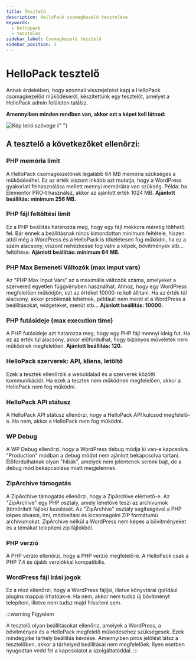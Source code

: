 ```yaml
---
title: Tesztelő
description: HelloPack csomegkezelő tesztelése
keywords:
  - hellopack
  - teszteles
sidebar_label: Csomagkezelő tesztelő
sidebar_position: 3
---
```



# <FontAwesomeIcon icon="fa-duotone fa-list-check text-primary" /> HelloPack tesztelő

Annak érdekében, hogy azonnali visszejelzést kapj a HelloPack csomagkezelőd működéséről, készítettünk egy tesztelőt, amelyet a HelloPack admin felületen találsz.

**Amennyiben minden rendben van, akkor ezt a képet kell látnod:**

<BrowserWindow url="https://peldaweboldal.hu">
  <img src="/img/hellopack-tesztelo.png" alt="Kép leíró szövege"></img>
</BrowserWindow>{" "}

## A tesztelő a következőket ellenőrzi:

### PHP memória limit

A HelloPack csomagkezelőnek legalább 64 MB memória szükséges a működéséhel. Ez az érték viszont inkább azt mutatja, hogy a WordPress gyakorlati felhasználása mellett mennyi memóriára van szükség. Példa: ha Elementor PRO-t használsz, akkor az ajánlott érték 1024 MB. **Ajánlott beállítás: minimum 256 MB.**

### PHP fájl feltöltési limit

Ez a PHP beállítás határozza meg, hogy egy fájl mekkora méretig tölthető fel. Bár ennek a beállításnak nincs kimondottan minimum feltétele, hiszen attól még a WordPress és a HelloPack is tökélétesen fog működni, ha ez a szám alacsony, viszont nehézkessé fog válni a képek, bővítmények stb... feltöltése. **Ajánlott beállítás: minimum 64 MB.**

### PHP Max Bemeneti Változók (max imput vars)

Az "PHP Max Input Vars" az a maximális változók száma, amelyeket a szervered egyetlen függvényben használhat. Ahhoz, hogy egy WordPress megfelelően működjön, ezt az értéket 10000-re kell állítani. Ha az érték túl alacsony, akkor problémák lehetnek, például: nem menti el a WordPress a beállításokat, widgeteket, menüt stb... **Ajánlott beállítás: 10000.**

### PHP futásideje (max execution time)

A PHP futásideje azt határozza meg, hogy egy PHP fájl mennyi ideig fut. Ha ez az érték túl alacsony, akkor előfordulhat, hogy bizonyos műveletek nem működnek megfelelően.
**Ajánlott beállítás: 120.**

### HelloPack szerverek: API, kliens, letöltő

Ezek a tesztek ellenőrzik a weboldalad és a szerverek közötti kommunikációt. Ha ezek a tesztek nem működnek megfelelően, akkor a HelloPack nem fog működni.

### HelloPack API státusz

A HelloPack API státusz ellenőrzi, hogy a HelloPack API kulcsod megfelelő-e. Ha nem, akkor a HelloPack nem fog működni.

### WP Debug

A WP Debug ellenőrzi, hogy a WordPress debug módja ki van-e kapcsolva. "Production" módban a debug módot nem ajánlott bekapcsolva tartani. Előfordulhatnak olyan "hibák", amelyek nem jelentenek semmi bajt, de a debug mód bekapcsolása miatt megjelennek.

### ZipArchive támogatás

A ZipArchive támogatás ellenőrzi, hogy a ZipArchive elérhető-e. Az "ZipArchive" egy PHP osztály, amely lehetővé teszi az archívumok (tömörített fájlok) kezelését. Az "ZipArchive" osztály segítségével a PHP képes olvasni, írni, módosítani és kicsomagolni ZIP formátumú archívumokat. ZipArchive nélkül a WordPress nem képes a bővítményeket és a témákat telepíteni zip fájlokból.

### PHP verzió

A PHP verzió ellenőrzi, hogy a PHP verzió megfelelő-e. A HelloPack csak a PHP 7.4 és újabb verziókkal kompatibilis.

### WordPress fájl írási jogok

Ez a rész ellenőrzi, hogy a WordPress fájljai, illetve könyvtárai (például plugins mappa) írhatóak-e. Ha nem, akkor nem tudsz új bővítményt telepíteni, illetve nem tudsz majd frissíteni sem.

:::warning Figyelem

A tesztelő olyan beállításokat ellenőriz, amelyek a WordPress, a bővítmények és a HelloPack megfelelő működéséhez szükségesek. Ezek mindegyike tárhely beállítás kérdése. Amennyiben piros jelölést látsz a tesztelőben, akkor a tárhelyed beállításai nem megfelelőek. Ilyen esetben nyugodtan vedd fel a kapcsolatot a szolgáltatóddal.
:::
